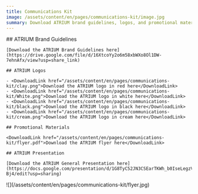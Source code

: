 ```yaml
---
title: Communications Kit
image: /assets/content/en/pages/communications-kit/image.jpg
summary: Download ATRIUM brand guidelines, logos, and promotional materials
---
```

<Grid variant="two-columns">
  <GridItem>
    ## ATRIUM Brand Guidelines

    [Download the ATRIUM Brand Guidelines here](https://drive.google.com/file/d/16XtcoYy2o6m58xbWXo8Ol1DW-7ehnAfx/view?usp=share_link)

    ## ATRIUM Logos

    - <DownloadLink href="/assets/content/en/pages/communications-kit/clay.png">Download the ATRIUM logo in red here</DownloadLink>
    - <DownloadLink href="/assets/content/en/pages/communications-kit/White.png">Download the ATRIUM logo in white here</DownloadLink>
    - <DownloadLink href="/assets/content/en/pages/communications-kit/black.png">Download the ATRIUM logo in black here</DownloadLink>
    - <DownloadLink href="/assets/content/en/pages/communications-kit/cream.png">Download the ATRIUM logo in cream here</DownloadLink>

    ## Promotional Materials

    <DownloadLink href="/assets/content/en/pages/communications-kit/flyer.pdf">Download the ATRIUM flyer here</DownloadLink>

    ## ATRIUM Presentation

    [Download the ATRIUM General Presentation here](https://docs.google.com/presentation/d/1G8TyC52JN3CSEarTKWh_b0IseLegzVL0n0LLkmN-Bj4/edit?usp=sharing)
  </GridItem>

  <GridItem>
		![](/assets/content/en/pages/communications-kit/flyer.jpg)
  </GridItem>
</Grid>
